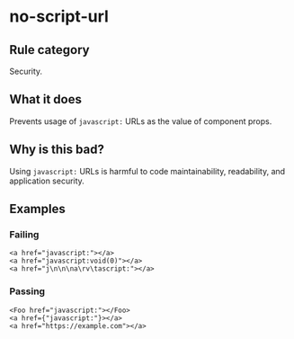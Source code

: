 # no-script-url

## Rule category

Security.

## What it does

Prevents usage of `javascript:` URLs as the value of component props.

## Why is this bad?

Using `javascript:` URLs is harmful to code maintainability, readability, and application security.

## Examples

### Failing

```tsx {1,2,3}
<a href="javascript:"></a>
<a href="javascript:void(0)"></a>
<a href="j\n\n\na\rv\tascript:"></a>
```

### Passing

```tsx
<Foo href="javascript:"></Foo>
<a href={"javascript:"}></a>
<a href="https://example.com"></a>
```
